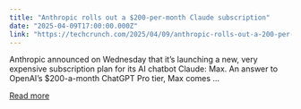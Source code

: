 ```yaml
---
title: "Anthropic rolls out a $200-per-month Claude subscription"
date: "2025-04-09T17:00:00.000Z"
link: "https://techcrunch.com/2025/04/09/anthropic-rolls-out-a-200-per-month-claude-subscription/"
---
```


Anthropic announced on Wednesday that it&#8217;s launching a new, very expensive subscription plan for its AI chatbot Claude: Max. An answer to OpenAI&#8217;s $200-a-month ChatGPT Pro tier, Max comes ...

[Read more](https://techcrunch.com/2025/04/09/anthropic-rolls-out-a-200-per-month-claude-subscription/)
